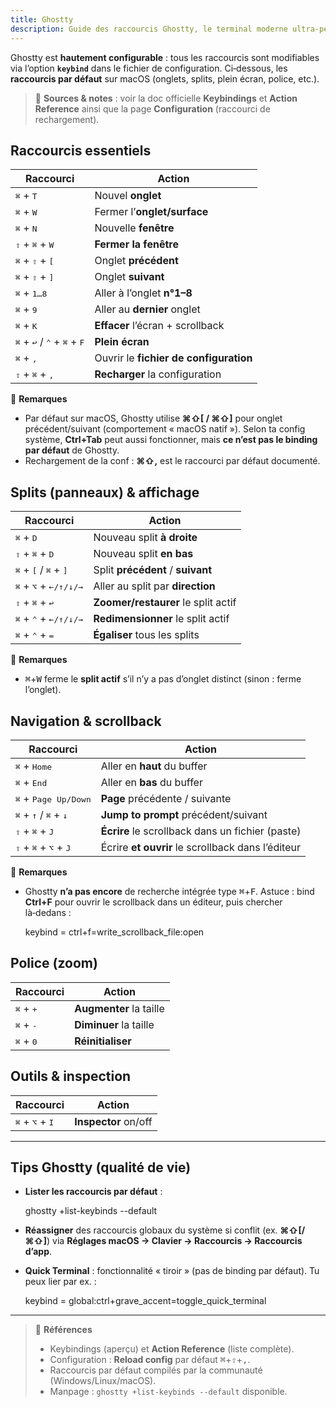 ```yaml
---
title: Ghostty
description: Guide des raccourcis Ghostty, le terminal moderne ultra-performant
---
```


Ghostty est **hautement configurable** : tous les raccourcis sont modifiables via l’option **`keybind`** dans le fichier de configuration. Ci‑dessous, les **raccourcis par défaut** sur macOS (onglets, splits, plein écran, police, etc.).

> 🔴 **Sources & notes** : voir la doc officielle **Keybindings** et **Action Reference** ainsi que la page **Configuration** (raccourci de rechargement).

## Raccourcis essentiels

| Raccourci                                                                | Action                                 |
| ------------------------------------------------------------------------ | -------------------------------------- |
| <kbd>⌘</kbd> + <kbd>T</kbd>                                              | Nouvel **onglet**                      |
| <kbd>⌘</kbd> + <kbd>W</kbd>                                              | Fermer l’**onglet/surface**            |
| <kbd>⌘</kbd> + <kbd>N</kbd>                                              | Nouvelle **fenêtre**                   |
| <kbd>⇧</kbd> + <kbd>⌘</kbd> + <kbd>W</kbd>                               | **Fermer la fenêtre**                  |
| <kbd>⌘</kbd> + <kbd>⇧</kbd> + <kbd>[</kbd>                               | Onglet **précédent**                   |
| <kbd>⌘</kbd> + <kbd>⇧</kbd> + <kbd>]</kbd>                               | Onglet **suivant**                     |
| <kbd>⌘</kbd> + <kbd>1…8</kbd>                                            | Aller à l’onglet **n°1–8**             |
| <kbd>⌘</kbd> + <kbd>9</kbd>                                              | Aller au **dernier** onglet            |
| <kbd>⌘</kbd> + <kbd>K</kbd>                                              | **Effacer** l’écran + scrollback       |
| <kbd>⌘</kbd> + <kbd>↩</kbd> / <kbd>⌃</kbd> + <kbd>⌘</kbd> + <kbd>F</kbd> | **Plein écran**                        |
| <kbd>⌘</kbd> + <kbd>,</kbd>                                              | Ouvrir le **fichier de configuration** |
| <kbd>⇧</kbd> + <kbd>⌘</kbd> + <kbd>,</kbd>                               | **Recharger** la configuration         |

🔴 **Remarques**

- Par défaut sur macOS, Ghostty utilise **⌘⇧[ / ⌘⇧]** pour onglet précédent/suivant (comportement « macOS natif »). Selon ta config système, **Ctrl+Tab** peut aussi fonctionner, mais **ce n’est pas le binding par défaut** de Ghostty.
- Rechargement de la conf : **⌘⇧,** est le raccourci par défaut documenté.

## Splits (panneaux) & affichage

| Raccourci                                                 | Action                              |
| --------------------------------------------------------- | ----------------------------------- |
| <kbd>⌘</kbd> + <kbd>D</kbd>                               | Nouveau split **à droite**          |
| <kbd>⇧</kbd> + <kbd>⌘</kbd> + <kbd>D</kbd>                | Nouveau split **en bas**            |
| <kbd>⌘</kbd> + <kbd>[</kbd> / <kbd>⌘</kbd> + <kbd>]</kbd> | Split **précédent** / **suivant**   |
| <kbd>⌘</kbd> + <kbd>⌥</kbd> + <kbd>←/↑/↓/→</kbd>          | Aller au split par **direction**    |
| <kbd>⇧</kbd> + <kbd>⌘</kbd> + <kbd>↩</kbd>                | **Zoomer/restaurer** le split actif |
| <kbd>⌘</kbd> + <kbd>⌃</kbd> + <kbd>←/↑/↓/→</kbd>          | **Redimensionner** le split actif   |
| <kbd>⌘</kbd> + <kbd>⌃</kbd> + <kbd>=</kbd>                | **Égaliser** tous les splits        |

🔴 **Remarques**

- <kbd>⌘</kbd>+<kbd>W</kbd> ferme le **split actif** s’il n’y a pas d’onglet distinct
  (sinon : ferme l’onglet).

## Navigation & scrollback

| Raccourci                                                 | Action                                            |
| --------------------------------------------------------- | ------------------------------------------------- |
| <kbd>⌘</kbd> + <kbd>Home</kbd>                            | Aller en **haut** du buffer                       |
| <kbd>⌘</kbd> + <kbd>End</kbd>                             | Aller en **bas** du buffer                        |
| <kbd>⌘</kbd> + <kbd>Page Up/Down</kbd>                    | **Page** précédente / suivante                    |
| <kbd>⌘</kbd> + <kbd>↑</kbd> / <kbd>⌘</kbd> + <kbd>↓</kbd> | **Jump to prompt** précédent/suivant              |
| <kbd>⇧</kbd> + <kbd>⌘</kbd> + <kbd>J</kbd>                | **Écrire** le scrollback dans un fichier (paste)  |
| <kbd>⇧</kbd> + <kbd>⌘</kbd> + <kbd>⌥</kbd> + <kbd>J</kbd> | Écrire **et ouvrir** le scrollback dans l’éditeur |

🔴 **Remarques**

- Ghostty **n’a pas encore** de recherche intégrée type <kbd>⌘</kbd>+<kbd>F</kbd>. Astuce : bind **Ctrl+F** pour ouvrir le scrollback dans un éditeur, puis chercher là‑dedans :

  keybind = ctrl+f=write_scrollback_file:open

## Police (zoom)

| Raccourci                   | Action                  |
| --------------------------- | ----------------------- |
| <kbd>⌘</kbd> + <kbd>+</kbd> | **Augmenter** la taille |
| <kbd>⌘</kbd> + <kbd>-</kbd> | **Diminuer** la taille  |
| <kbd>⌘</kbd> + <kbd>0</kbd> | **Réinitialiser**       |

## Outils & inspection

| Raccourci                                  | Action               |
| ------------------------------------------ | -------------------- |
| <kbd>⌘</kbd> + <kbd>⌥</kbd> + <kbd>I</kbd> | **Inspector** on/off |

---

## Tips Ghostty (qualité de vie)

- **Lister les raccourcis par défaut** :

  ghostty +list-keybinds --default

- **Réassigner** des raccourcis globaux du système si conflit (ex. **⌘⇧[/** **⌘⇧]**) via **Réglages macOS → Clavier → Raccourcis → Raccourcis d’app**.
- **Quick Terminal** : fonctionnalité « tiroir » (pas de binding par défaut). Tu peux lier par ex. :

  keybind = global:ctrl+grave_accent=toggle_quick_terminal

---

> 🔴 **Références**
>
> - Keybindings (aperçu) et **Action Reference** (liste complète).
> - Configuration : **Reload config** par défaut <kbd>⌘</kbd>+<kbd>⇧</kbd>+<kbd>,</kbd>.
> - Raccourcis par défaut compilés par la communauté (Windows/Linux/macOS).
> - Manpage : `ghostty +list-keybinds --default` disponible.

